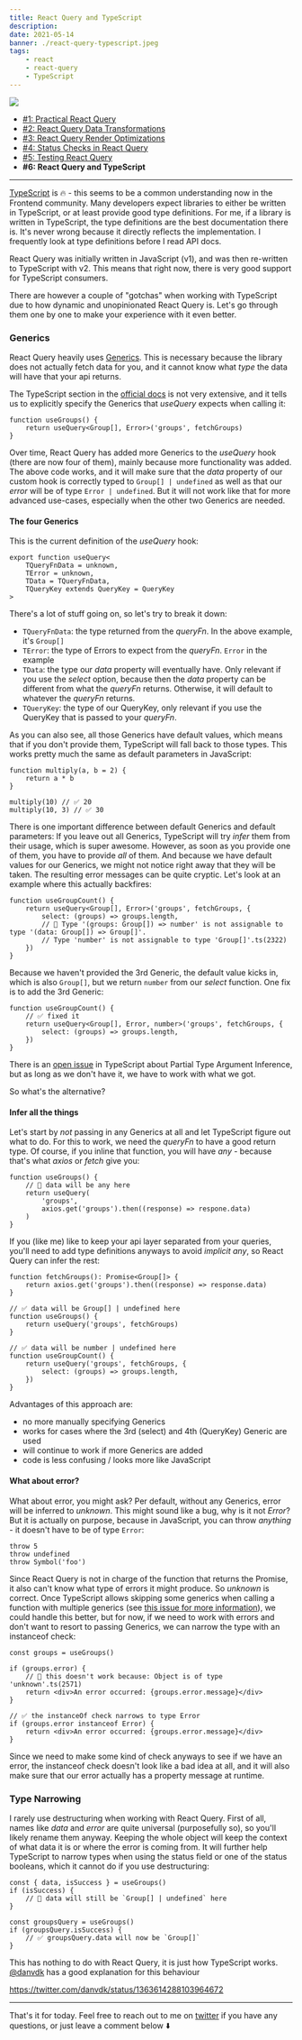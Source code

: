 ```yaml
---
title: React Query and TypeScript
description:
date: 2021-05-14
banner: ./react-query-typescript.jpeg
tags:
    - react
    - react-query
    - TypeScript
---
```



<img src="./react-query-typescript.jpeg" />

<Attribution name="hue12 photography" url="https://unsplash.com/@hue12_photography" />

-   [#1: Practical React Query](practical-react-query)
-   [#2: React Query Data Transformations](react-query-data-transformations)
-   [#3: React Query Render Optimizations](react-query-render-optimizations)
-   [#4: Status Checks in React Query](status-checks-in-react-query)
-   [#5: Testing React Query](testing-react-query)
-   <b>#6: React Query and TypeScript</b>

---

[TypeScript](https://www.typescriptlang.org/) is 🔥 - this seems to be a common understanding now in the Frontend community. Many developers expect libraries to either be written in TypeScript, or at least provide good type definitions. For me, if a library is written in TypeScript, the type definitions are the best documentation there is. It's never wrong because it directly reflects the implementation. I frequently look at type definitions before I read API docs.

React Query was initially written in JavaScript (v1), and was then re-written to TypeScript with v2. This means that right now, there is very good support for TypeScript consumers.

There are however a couple of "gotchas" when working with TypeScript due to how dynamic and unopinionated React Query is. Let's go through them one by one to make your experience with it even better.

### Generics

React Query heavily uses [Generics](https://www.typescriptlang.org/docs/handbook/2/generics.html). This is necessary because the library does not actually fetch data for you, and it cannot know what _type_ the data will have that your api returns.

The TypeScript section in the [official docs](https://react-query.tanstack.com/typescript) is not very extensive, and it tells us to explicitly specify the Generics that _useQuery_ expects when calling it:

```ts:title=explicit-generics
function useGroups() {
    return useQuery<Group[], Error>('groups', fetchGroups)
}
```

Over time, React Query has added more Generics to the _useQuery_ hook (there are now four of them), mainly because more functionality was added. The above code works, and it will make sure that the _data_ property of our custom hook is correctly typed to `Group[] | undefined` as well as that our _error_ will be of type `Error | undefined`. But it will not work like that for more advanced use-cases, especially when the other two Generics are needed.

#### The four Generics

This is the current definition of the _useQuery_ hook:

```ts:title=useQuery
export function useQuery<
    TQueryFnData = unknown,
    TError = unknown,
    TData = TQueryFnData,
    TQueryKey extends QueryKey = QueryKey
>
```

There's a lot of stuff going on, so let's try to break it down:

-   `TQueryFnData`: the type returned from the _queryFn_. In the above example, it's `Group[]`
-   `TError`: the type of Errors to expect from the _queryFn_. `Error` in the example
-   `TData`: the type our _data_ property will eventually have. Only relevant if you use the _select_ option, because then the _data_ property can be different from what the _queryFn_ returns. Otherwise, it will default to whatever the _queryFn_ returns.
-   `TQueryKey`: the type of our QueryKey, only relevant if you use the QueryKey that is passed to your _queryFn_.

As you can also see, all those Generics have default values, which means that if you don't provide them, TypeScript will fall back to those types. This works pretty much the same as default parameters in JavaScript:

```js:title=default-parameters
function multiply(a, b = 2) {
    return a * b
}

multiply(10) // ✅ 20
multiply(10, 3) // ✅ 30
```

There is one important difference between default Generics and default parameters: If you leave out all Generics, TypeScript will try _infer_ them from their usage, which is super awesome. However, as soon as you provide one of them, you have to provide _all_ of them. And because we have default values for our Generics, we might not notice right away that they will be taken. The resulting error messages can be quite cryptic. Let's look at an example where this actually backfires:

```ts:title=default-generics
function useGroupCount() {
    return useQuery<Group[], Error>('groups', fetchGroups, {
        select: (groups) => groups.length,
        // 🚨 Type '(groups: Group[]) => number' is not assignable to type '(data: Group[]) => Group[]'.
        // Type 'number' is not assignable to type 'Group[]'.ts(2322)
    })
}
```

Because we haven't provided the 3rd Generic, the default value kicks in, which is also `Group[]`, but we return `number` from our _select_ function. One fix is to add the 3rd Generic:

```ts:title=third-generic {3}
function useGroupCount() {
    // ✅ fixed it
    return useQuery<Group[], Error, number>('groups', fetchGroups, {
        select: (groups) => groups.length,
    })
}
```

There is an [open issue](https://github.com/microsoft/TypeScript/issues/26242) in TypeScript about Partial Type Argument Inference, but as long as we don't have it, we have to work with what we got.

So what's the alternative?

#### Infer all the things

Let's start by _not_ passing in any Generics at all and let TypeScript figure out what to do. For this to work, we need the _queryFn_ to have a good return type. Of course, if you inline that function, you will have _any_ - because that's what _axios_ or _fetch_ give you:

```ts:title=inlined-queryFn
function useGroups() {
    // 🚨 data will be any here
    return useQuery(
        'groups',
        axios.get('groups').then((response) => respone.data)
    )
}
```

If you (like me) like to keep your api layer separated from your queries, you'll need to add type definitions anyways to avoid _implicit any_, so React Query can infer the rest:

```ts:title=inferred-types
function fetchGroups(): Promise<Group[]> {
    return axios.get('groups').then((response) => response.data)
}

// ✅ data will be Group[] | undefined here
function useGroups() {
    return useQuery('groups', fetchGroups)
}

// ✅ data will be number | undefined here
function useGroupCount() {
    return useQuery('groups', fetchGroups, {
        select: (groups) => groups.length,
    })
}
```

Advantages of this approach are:

-   no more manually specifying Generics
-   works for cases where the 3rd (select) and 4th (QueryKey) Generic are used
-   will continue to work if more Generics are added
-   code is less confusing / looks more like JavaScript

#### What about error?

What about error, you might ask? Per default, without any Generics, error will be inferred to _unknown_. This might sound like a bug, why is it not _Error_? But it is actually on purpose, because in JavaScript, you can throw _anything_ - it doesn't have to be of type `Error`:

```js:title=totally-legit-throw-statements
throw 5
throw undefined
throw Symbol('foo')
```

Since React Query is not in charge of the function that returns the Promise, it also can't know what type of errors it might produce. So _unknown_ is correct. Once TypeScript allows skipping some generics when calling a function with multiple generics (see [this issue for more information](https://github.com/microsoft/TypeScript/issues/10571)), we could handle this better, but for now, if we need to work with errors and don't want to resort to passing Generics, we can narrow the type with an instanceof check:

```ts:title=narrow-with-instanceof
const groups = useGroups()

if (groups.error) {
    // 🚨 this doesn't work because: Object is of type 'unknown'.ts(2571)
    return <div>An error occurred: {groups.error.message}</div>
}

// ✅ the instanceOf check narrows to type Error
if (groups.error instanceof Error) {
    return <div>An error occurred: {groups.error.message}</div>
}
```

Since we need to make some kind of check anyways to see if we have an error, the instanceof check doesn't look like a bad idea at all, and it will also make sure that our error actually has a property message at runtime.

### Type Narrowing

I rarely use destructuring when working with React Query. First of all, names like _data_ and _error_ are quite universal (purposefully so), so you'll likely rename them anyway. Keeping the whole object will keep the context of what data it is or where the error is coming from. It will further help TypeScript to narrow types when using the status field or one of the status booleans, which it cannot do if you use destructuring:

```ts:title=type-narrowing
const { data, isSuccess } = useGroups()
if (isSuccess) {
    // 🚨 data will still be `Group[] | undefined` here
}

const groupsQuery = useGroups()
if (groupsQuery.isSuccess) {
    // ✅ groupsQuery.data will now be `Group[]`
}
```

This has nothing to do with React Query, it is just how TypeScript works. [@danvdk](https://twitter.com/danvdk) has a good explanation for this behaviour

https://twitter.com/danvdk/status/1363614288103964672

---

That's it for today. Feel free to reach out to me on [twitter](https://twitter.com/tkdodo)
if you have any questions, or just leave a comment below ⬇️

<Comments withSeparator={false} />
